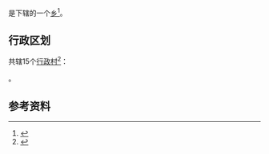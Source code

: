 {{中国乡级行政区|35/01/25/203/000
| 景观照片文件名 = 
| 景观照片描述 = 
| 汉语拼音 = 
| 通用拼音 = 
| 注音符號 = 
| 其它标音类型1 = 
| 其它标音1 = 
| 其它标音类型2 = 
| 其它标音2 = 
| 其它语言类型1 = 
| 其它语言地名1 = 
| 其它语言类型2 = 
| 其它语言地名2 = 
| 总面积 = 102.4平方公里
| 户籍人口 = 4482户
| 户籍人口年份 = 2019
| 常住人口 = 17983人
| 常住人口年份 = 2019
| 人口密度 = 
| 行政区划 = 
| 官方网站 = 
| 政府驻地 = 
| 邮政编码 = 
| 毗邻行政区 = [[岭路乡|岭路乡]]、[[梧桐镇_(永泰县)|梧桐镇]]、[[富泉乡_(永泰县)|富泉乡]]、[[城峰镇|城峰镇]]、[[莆田市|莆田市]][[仙游县|仙游县]]
| 位置图文件名 = 
| 位置图描述 = 
}}
'''{{PAGENAMEBASE}}'''是{{PRC admin/fullname|35/01/25/203/000|3}}下辖的一个[[乡|乡]]<ref>{{PRC admin/ref sgc|{{PRC admin/parent|35/01/25/203/000}}}}</ref>。

== 行政区划 ==

{{PAGENAMEBASE}}共辖15个[[行政村|行政村]]<ref>{{PRC admin/ref sgc|35/01/25/203/000}}</ref>：

{{PRC admin/children|35/01/25/203/000}}。

==参考资料==
{{reflist}}

{{PRC admin/navcat|35/01/25/203/000}}